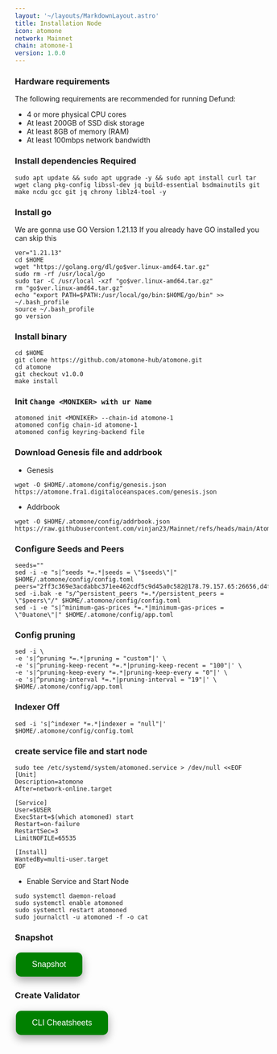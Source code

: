 ```yaml
---
layout: '~/layouts/MarkdownLayout.astro'
title: Installation Node
icon: atomone
network: Mainnet
chain: atomone-1
version: 1.0.0
---
```


### Hardware requirements

The following requirements are recommended for running Defund:

- 4 or more physical CPU cores
- At least 200GB of SSD disk storage
- At least 8GB of memory (RAM)
- At least 100mbps network bandwidth


### Install dependencies Required

```
sudo apt update && sudo apt upgrade -y && sudo apt install curl tar wget clang pkg-config libssl-dev jq build-essential bsdmainutils git make ncdu gcc git jq chrony liblz4-tool -y
```

### Install go

We are gonna use GO Version 1.21.13
If you already have GO installed you can skip this 

```
ver="1.21.13"
cd $HOME
wget "https://golang.org/dl/go$ver.linux-amd64.tar.gz"
sudo rm -rf /usr/local/go
sudo tar -C /usr/local -xzf "go$ver.linux-amd64.tar.gz"
rm "go$ver.linux-amd64.tar.gz"
echo "export PATH=$PATH:/usr/local/go/bin:$HOME/go/bin" >> ~/.bash_profile
source ~/.bash_profile
go version
```

### Install binary

```
cd $HOME
git clone https://github.com/atomone-hub/atomone.git
cd atomone
git checkout v1.0.0
make install
```

### Init `Change <MONIKER> with ur Name`

```
atomoned init <MONIKER> --chain-id atomone-1
atomoned config chain-id atomone-1
atomoned config keyring-backend file
```

### Download Genesis file and addrbook

- Genesis

```
wget -O $HOME/.atomone/config/genesis.json  https://atomone.fra1.digitaloceanspaces.com/genesis.json
```
- Addrbook

```
wget -O $HOME/.atomone/config/addrbook.json https://raw.githubusercontent.com/vinjan23/Mainnet/refs/heads/main/Atomone/addrbook.json
```

### Configure Seeds and Peers

```
seeds=""
sed -i -e "s|^seeds *=.*|seeds = \"$seeds\"|" $HOME/.atomone/config/config.toml
peers="2ff3c369e3acdabbc371ee462cdf5c9d45a0c582@178.79.157.65:26656,d4fedcd6918becd7804e7ccaad3d71237edfbb46@144.76.92.22:10656,608b9ddafe16715e05563d8cd40d703b71a6e6a5@162.55.103.20:43656,11024dd977b88f92432dd27bb671c8ab39caa511@65.21.15.238:27656,9a2104250620518e94650bda45ca4bf7a40eae14@92.255.196.146:26656,6d659f88556185baa8b8aab70659ff8489bc71d8@184.107.110.20:17900,352a74c5d34bf10d78bc1a4c2d0cde9ad7de30e3@136.52.63.107:26656,8189bbd3888f1b963a1de6399a16bd1186760912@15.235.115.156:17900,1728955056b6aa8ee8d9c4cd41cd1eeeb1474462@136.38.55.33:26656,5ad3d484730844e66f15926c4fcc006c77b53ddd@88.99.137.151:26656,2c02f0e92e00a7fdacdfafb1919b3424047b1701@45.87.107.24:27656,0d54eb13f795a07cfacfc5fe963b8dc27b84fc94@135.181.237.86:26656,caa0b10601fc6f2b974c5111c54820ac44b356de@65.109.123.86:26656,35ecbcf9d8377ca2298cbe7a81eb57e520eb2154@152.53.33.96:26656,4a89ad49b77cb751f02825f21b95c77b7bdb8e27@107.155.98.206:60856,a31d85900f6562b3a8b275617359643a5607ed40@146.70.243.163:26656,e1b058e5cfa2b836ddaa496b10911da62dcf182e@164.152.161.227:26656,0b209dd07b07e4754b8763a2cde80eb02a87bee5@65.109.97.51:26656,ca1d8ab2fdc1cbff4c8283ddbcc8fd53a7d9a254@65.21.215.167:26656,9e6916423eaa4302127a0b7cb518ead4f8b98fd8@89.109.112.42:30656,e28ee47043a193f67fa9598a47a32494c5382a12@164.92.105.245:26656"
sed -i.bak -e "s/^persistent_peers *=.*/persistent_peers = \"$peers\"/" $HOME/.atomone/config/config.toml
sed -i -e "s|^minimum-gas-prices *=.*|minimum-gas-prices = \"0uatone\"|" $HOME/.atomone/config/app.toml
```

### Config pruning

```
sed -i \
-e 's|^pruning *=.*|pruning = "custom"|' \
-e 's|^pruning-keep-recent *=.*|pruning-keep-recent = "100"|' \
-e 's|^pruning-keep-every *=.*|pruning-keep-every = "0"|' \
-e 's|^pruning-interval *=.*|pruning-interval = "19"|' \
$HOME/.atomone/config/app.toml
```
### Indexer Off
```
sed -i 's|^indexer *=.*|indexer = "null"|' $HOME/.atomone/config/config.toml
```

### create service file and start node

```
sudo tee /etc/systemd/system/atomoned.service > /dev/null <<EOF
[Unit]
Description=atomone
After=network-online.target

[Service]
User=$USER
ExecStart=$(which atomoned) start
Restart=on-failure
RestartSec=3
LimitNOFILE=65535

[Install]
WantedBy=multi-user.target
EOF
```

- Enable Service and Start Node

```
sudo systemctl daemon-reload
sudo systemctl enable atomoned
sudo systemctl restart atomoned
sudo journalctl -u atomoned -f -o cat
```

### Snapshot
<a href="https://service.vinjan.xyz/mainnet/atomone/snapshot" target="_blank">
  <button style="background-color: green; border: none; color: white; padding: 15px 32px; text-align: center; text-decoration: none; display: inline-block; font-size: 16px; margin: 4px 2px; cursor: pointer; border-radius: 10px; box-shadow: 0 8px 16px 0 rgba(0,0,0,0.2), 0 6px 20px 0 rgba(0,0,0,0.19);" onmouseover="this.style.boxShadow='0 0 0 4px rgba(0,255,0,0.5)'" onmouseout="this.style.boxShadow='0 8px 16px 0 rgba(0,0,0,0.2), 0 6px 20px 0 rgba(0,0,0,0.19)'">Snapshot</button>
</a>

### Create Validator
<a href="https://service.vinjan.xyz/mainnet/atomone/cheat" target="_blank">
  <button style="background-color: green; border: none; color: white; padding: 15px 32px; text-align: center; text-decoration: none; display: inline-block; font-size: 16px; margin: 4px 2px; cursor: pointer; border-radius: 10px; box-shadow: 0 8px 16px 0 rgba(0,0,0,0.2), 0 6px 20px 0 rgba(0,0,0,0.19);" onmouseover="this.style.boxShadow='0 0 0 4px rgba(0,255,0,0.5)'" onmouseout="this.style.boxShadow='0 8px 16px 0 rgba(0,0,0,0.2), 0 6px 20px 0 rgba(0,0,0,0.19)'">CLI Cheatsheets</button>
</a>
